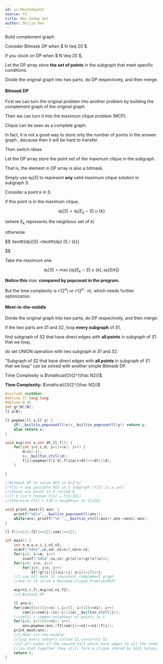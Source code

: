 ```yaml
---
id: ys-MaxIndepSet
source: YS
title: Max Indep Set
author: Shijie Ren
---
```


<Spoiler title="Hint 1">

Build complement graph.

</Spoiler>

<Spoiler title="Hint 2">

Consider Bitmask DP when $ N \leq 20 $.

</Spoiler>

<Spoiler title="Hint 3">

If you stuck on DP when $ N \leq 20 $,

Let the DP array store **the set of points** in the subgraph
that meet specific conditions.

</Spoiler>

<Spoiler title="Hint 4">

Divide the original graph into two parts, do DP respectively, and then merge.

</Spoiler>

<Spoiler title="Explanation">

#### Bitmask DP

First we can turn the original problem into another problem
by building the complement graph of the original graph.

Then we can turn it into the maximum clique problem (MCP).

Clique can be seen as a complete graph.

In fact, it is not a good way to store only the number of points in the answer graph ,
because then it will be hard to transfer.

Then switch ideas.

Let the DP array store the point set of the maximum clique in
the subgraph.

That is, the element in DP array is also a bitmask.

Simply use $\texttt{dp}[S]$ to represent **any** valid maximum clique solution in
subgraph $S$.

Consider a point $k$ in $S$.

if this point is in the maximum clique, 

$$
\texttt{dp}[S] = \texttt{dp}[E_k\cap S] \cup \{k\}
$$ 

(where $E_k$ represents the neighbour set of $k$)

otherwise

$$
\texttt{dp}[S] =\texttt{dp} [S / {k}]

$$

Take the maximum one.

$$
\texttt{dp}[S] = \max\{ \texttt{dp}[E_k\cap S] \cup \{k\} , \texttt{dp} [S / {k}] \}
$$

**Notice this** $\max$ **compared by popcount in the program.**

But the time complexity is $\mathcal{O}(2 ^ n)$ or $\mathcal{O}(2 ^ n \cdot n)$,
which needs further optimization.

#### Meet-in-the-middle

Divide the original graph into two parts, do DP respectively, and then merge:

if the two parts are $S1$ and $S2$, loop **every subgraph** of $S1$,

find subgraph of $S2$ that have direct edges with **all points** in subgraph of
$S1$ that we loop,

do set UNION operation with two subgraph in $S1$ and $S2$.

"Subgraph of $S2$ that have direct edges with **all points** in subgraph of $S1$
that we loop" can be solved with another simple Bitmask DP.

Time Complexity is $\mathcal{O}(2^{\frac N2})$.

</Spoiler>

<Spoiler title="Implementation">

**Time Complexity:** $\mathcal{O}(2^{\frac N2})$

<LanguageSection>

<CPPSection>

```cpp
#include <cstdio>
#define ll long long
#define N 45
int gr[N][N];
ll a[N];

ll popmax(ll x,ll y) {
	if(__builtin_popcountll(x)<__builtin_popcountll(y)) return y;
	else return x;
}

void mcp(int x,int dt,ll f[]) {
	for(int i=0,c,d; i<(1<<x); i++) {
		d=i&(-i);
		c=__builtin_ctzll(d);
		f[i]=popmax(f[i^d],f[i&a[c+dt]>>(dt)]|d);
	}

}

//Bitmask DP to solve MCP in O(2^n)
//f[S] = any possible MIS in S subgraph (f[S] is a set)
//choose any point in S called D
//if D isn't chosen F[S] = F[S/{D}]
//otherwise F[S] = F[D's neighbour in S]∪{D}

void print_mask(ll ans) {
	printf("%d\n",__builtin_popcountll(ans));
	while(ans) printf("%d ",__builtin_ctzll(ans)),ans-=ans&(-ans);
}

ll f[1<<22],f2[1<<22],com[1<<22];

int main() {
	int n,m,u,v,i,j,n1,n2;
	scanf("%d%d",&n,&m),n1=n/2,n2=n-n1;
	for(i=1; i<=m; i++)
		scanf("%d%d",&u,&v),gr[u][v]=gr[v][u]=1;
	for(i=0; i<n; i++)
		for(j=0; j<n; j++)
			if(!gr[i][j]&&i!=j) a[i]|=1ll<<j;
	//1.use bit mask to represent complement graph
	//now is to solve a Maximum Clique Problem(MCP)

	mcp(n1,0,f),mcp(n2,n1,f2);
	//2.Bitmask DP

	ll ans=0;
	for(com[0]=(1ll<<n)-1,i=1ll; i<(1ll<<n1); i++)
		com[i]=com[i-(i&(-i))]&a[__builtin_ctzll(i)];
	//com[S] = common neighbour of points in S
	for(i=0; i<(1ll<<n1); i++)
		ans=popmax(ans,(f2[com[i]>>n1]<<n1)|f[i]);
	print_mask(ans);
	//3.Meet-int-the-middle
	//loop every subsets called S1,construct S2
	//of all nodes of the second half which have edges to all the nodes in S1
	//(so that together they still form a clique shared by both halves)
	return 0;
}
```

</CPPSection>

</LanguageSection>

</Spoiler>
